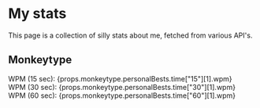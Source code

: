 

# My stats

This page is a collection of silly stats about me, fetched from various API's.

## Monkeytype

WPM (15 sec): {props.monkeytype.personalBests.time["15"][1].wpm}  
WPM (30 sec): {props.monkeytype.personalBests.time["30"][1].wpm}  
WPM (60 sec): {props.monkeytype.personalBests.time["60"][1].wpm}

